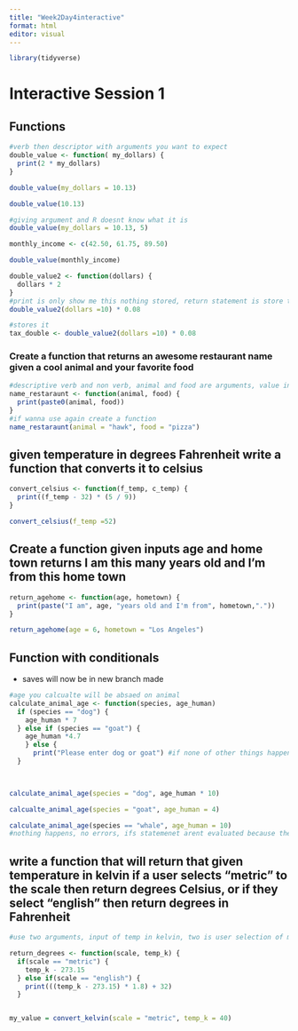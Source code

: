 ```yaml
---
title: "Week2Day4interactive"
format: html
editor: visual
---
```


```r
library(tidyverse)
```

# Interactive Session 1

## Functions

```r
#verb then descriptor with arguments you want to expect
double_value <- function( my_dollars) {
  print(2 * my_dollars)
}

double_value(my_dollars = 10.13)
```

```r
double_value(10.13)
```

```r
#giving argument and R doesnt know what it is 
double_value(my_dollars = 10.13, 5)
```

```r
monthly_income <- c(42.50, 61.75, 89.50)

double_value(monthly_income)
```

```r
double_value2 <- function(dollars) {
  dollars * 2
}
#print is only show me this nothing stored, return statement is store this so i can use this later
double_value2(dollars =10) * 0.08
```

```r
#stores it
tax_double <- double_value2(dollars =10) * 0.08
```

### Create a function that returns an awesome restaurant name given a cool animal and your favorite food 

```r
#descriptive verb and non verb, animal and food are arguments, value into single string and printed 
name_restaraunt <- function(animal, food) {
  print(paste0(animal, food))
}
#if wanna use again create a function 
name_restaraunt(animal = "hawk", food = "pizza")

```

## given temperature in degrees Fahrenheit write a function that converts it to celsius 

```r

convert_celsius <- function(f_temp, c_temp) {
  print((f_temp - 32) * (5 / 9))
}
```

```r
convert_celsius(f_temp =52)
```

## Create a function given inputs age and home town returns I am this many years old and I'm from this home town

```r
return_agehome <- function(age, hometown) {
  print(paste("I am", age, "years old and I'm from", hometown,"."))
}

return_agehome(age = 6, hometown = "Los Angeles")
```

## Function with conditionals 

-   saves will now be in new branch made

```r
#age you calcualte will be absaed on animal 
calculate_animal_age <- function(species, age_human)
  if (species == "dog") {
    age_human * 7
  } else if (species == "goat") {
    age_human *4.7
    } else {
      print("Please enter dog or goat") #if none of other things happen do this 
  }

  
```

```r
calculate_animal_age(species = "dog", age_human * 10)

calcualte_animal_age(species = "goat", age_human = 4)

calculate_animal_age(species == "whale", age_human = 10)
#nothing happens, no errors, ifs statemenet arent evaluated because they dont go through condition to be evaluated 

```

## write a function that will return that given temperature in kelvin if a user selects "metric" to the scale then return degrees Celsius, or if they select "english" then return degrees in Fahrenheit 

```r
#use two arguments, input of temp in kelvin, two is user selection of metric or english based on selected return someething different

return_degrees <- function(scale, temp_k) {
  if(scale == "metric") {
    temp_k - 273.15
  } else if(scale == "english") {
    print(((temp_k - 273.15) * 1.8) + 32)
  }



```

```r
my_value = convert_kelvin(scale = "metric", temp_k = 40)
```
